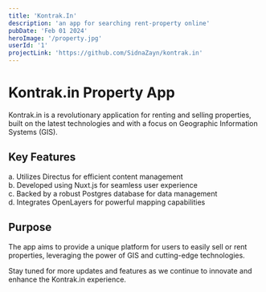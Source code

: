 ```yaml
---
title: 'Kontrak.In'
description: 'an app for searching rent-property online'
pubDate: 'Feb 01 2024'
heroImage: '/property.jpg'
userId: '1'
projectLink: 'https://github.com/SidnaZayn/kontrak.in'
---
```


# Kontrak.in Property App

Kontrak.in is a revolutionary application for renting and selling properties, built on the latest technologies and with a focus on Geographic Information Systems (GIS).

## Key Features
a. Utilizes Directus for efficient content management \
b. Developed using Nuxt.js for seamless user experience \
c.  Backed by a robust Postgres database for data management \
d. Integrates OpenLayers for powerful mapping capabilities 

## Purpose
The app aims to provide a unique platform for users to easily sell or rent properties, leveraging the power of GIS and cutting-edge technologies.

Stay tuned for more updates and features as we continue to innovate and enhance the Kontrak.in experience.
